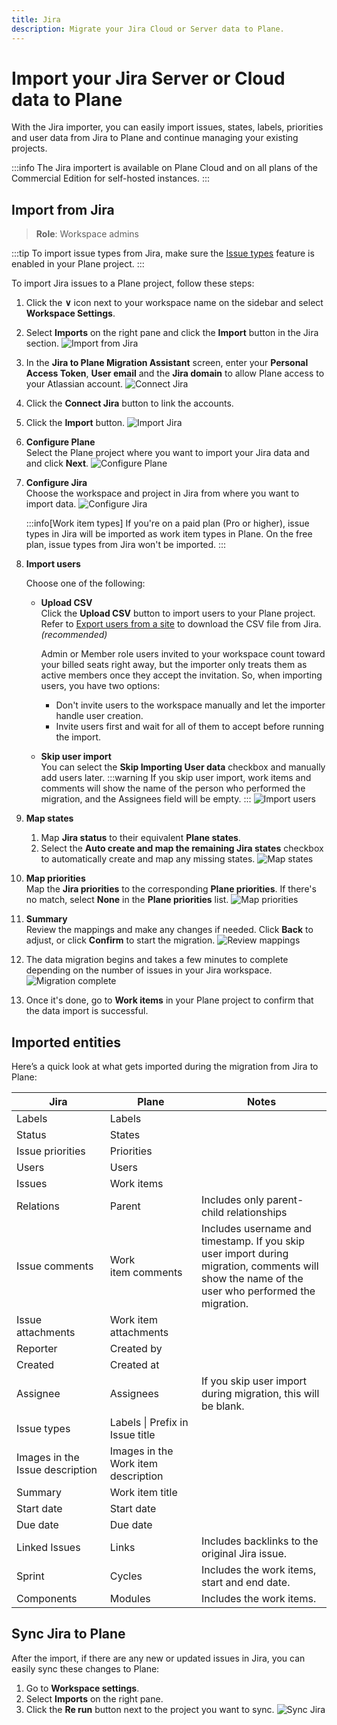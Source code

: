 ```yaml
---
title: Jira
description: Migrate your Jira Cloud or Server data to Plane.
---
```


# Import your Jira Server or Cloud data to Plane

With the Jira importer, you can easily import issues, states, labels, priorities and user data from Jira to Plane and continue managing your existing projects.

:::info
The Jira importert is available on Plane Cloud and on all plans of the Commercial Edition for self-hosted instances.
:::

## Import from Jira
> **Role**: Workspace admins

:::tip
To import issue types from Jira, make sure the [Issue types](/core-concepts/issues/issue-types) feature is enabled in your Plane project.
:::

To import Jira issues to a Plane project, follow these steps:
1. Click the **∨** icon next to your workspace name on the sidebar and select **Workspace Settings**.

2. Select **Imports** on the right pane and click the **Import** button in the Jira section. 
    ![Import from Jira](https://media.docs.plane.so/importers/jira/import-jira-cloud-server.webp#center)   

3. In the **Jira to Plane Migration Assistant** screen, enter your **Personal Access Token**, **User email** and the **Jira domain** to allow Plane access to your Atlassian account. 
    ![Connect Jira](https://media.docs.plane.so/importers/jira/jira-plane-migration-assitant.webp#center)

4. Click the **Connect Jira** button to link the accounts.

5. Click the **Import** button.
    ![Import Jira](https://media.docs.plane.so/importers/jira/import-jira-data.webp#center)

6. **Configure Plane**  
    Select the Plane project where you want to import your Jira data and and click **Next**.
        ![Configure Plane](https://media.docs.plane.so/importers/jira/configure-plane.webp#center) 

7. **Configure Jira**  
    Choose the workspace and project in Jira from where you want to import data.
       ![Configure Jira](https://media.docs.plane.so/importers/jira/configure-jira.webp#center)  

    :::info[Work item types]
    If you're on a paid plan (Pro or higher), issue types in Jira will be imported as work item types in Plane. On the free plan, issue types from Jira won't be imported.
    :::   

8. **Import users**  

    Choose one of the following:
    - **Upload CSV**  
    Click the **Upload CSV** button to import users to your Plane project. Refer to [Export users from a site](https://support.atlassian.com/organization-administration/docs/export-users-from-a-site/) to download the CSV file from Jira. *(recommended)* 

        Admin or Member role users invited to your workspace count toward your billed seats right away, but the importer only treats them as active members once they accept the invitation. So, when importing users, you have two options:

        - Don't invite users to the workspace manually and let the importer handle user creation.
        - Invite users first and wait for all of them to accept before running the import.

    - **Skip user import**  
    You can select the **Skip Importing User data** checkbox and manually add users later.
        :::warning
        If you skip user import, work items and comments will show the name of the person who performed the migration, and the Assignees field will be empty.
        :::
       ![Import users](https://media.docs.plane.so/importers/jira/import-users.webp#center)   

9. **Map states**  
    1. Map **Jira status** to their equivalent **Plane states**.
    2. Select the **Auto create and map the remaining Jira states** checkbox to automatically create and map any missing states.
       ![Map states](https://media.docs.plane.so/importers/jira/map-states.webp#center)   

10. **Map priorities**  
    Map the **Jira priorities** to the corresponding **Plane priorities**. If  there's no match, select **None** in the **Plane priorities** list.
       ![Map priorities](https://media.docs.plane.so/importers/jira/map-priorities.webp#center)   

11. **Summary**  
    Review the mappings and make any changes if needed.  Click **Back** to adjust, or click **Confirm** to start the migration.
       ![Review mappings](https://media.docs.plane.so/importers/jira/import-summary.webp#center)   

12. The data migration begins and takes a few minutes to complete depending on the number of issues in your Jira workspace. 
       ![Migration complete](https://media.docs.plane.so/importers/jira/jira-import-complete.webp#center)   

13. Once it's done, go to **Work items** in your Plane project to confirm that the data import is successful. 

## Imported entities

Here’s a quick look at what gets imported during the migration from Jira to Plane:

| Jira | Plane | Notes|
|--------------| ------------------- |---- |
| Labels | Labels | |
| Status | States | |
| Issue priorities | Priorities | |
| Users | Users | |
| Issues | Work items | |
| Relations | Parent | Includes only parent-child relationships |
| Issue&nbsp;comments | Work item&nbsp;comments |Includes username and timestamp. If you skip user import during migration, comments will show the name of the user who performed the migration.|
| Issue attachments | Work item attachments | |
| Reporter | Created by | |
| Created | Created at | |
| Assignee | Assignees | If you skip user import during migration, this will be blank.|
| Issue types | Labels \| Prefix in Issue title | |
| Images in the Issue description | Images in the Work item description | |
| Summary | Work item title | |
| Start date | Start date | |
| Due date | Due date | |
| Linked Issues | Links | Includes backlinks to the original Jira issue.|
| Sprint | Cycles | Includes the work items, start and end date. |
| Components | Modules | Includes the work items. |

## Sync Jira to Plane

After the import, if there are any new or updated issues in Jira, you can easily sync these changes to Plane:

1. Go to **Workspace settings**.
2. Select **Imports** on the right pane. 
3. Click the **Re run** button next to the project you want to sync.
    ![Sync Jira](https://media.docs.plane.so/importers/jira/rerun-import.webp#center)   

